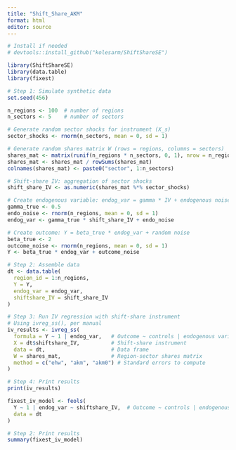```yaml
---
title: "Shift_Share_AKM"
format: html
editor: source
---
```



```r
# Install if needed
# devtools::install_github("kolesarm/ShiftShareSE")

library(ShiftShareSE)
library(data.table)
library(fixest)

# Step 1: Simulate synthetic data
set.seed(456)

n_regions <- 100  # number of regions
n_sectors <- 5    # number of sectors

# Generate random sector shocks for instrument (X_s)
sector_shocks <- rnorm(n_sectors, mean = 0, sd = 1)

# Generate random shares matrix W (rows = regions, columns = sectors)
shares_mat <- matrix(runif(n_regions * n_sectors, 0, 1), nrow = n_regions, ncol = n_sectors)
shares_mat <- shares_mat / rowSums(shares_mat)
colnames(shares_mat) <- paste0("sector", 1:n_sectors)

# Shift-share IV: aggregation of sector shocks
shift_share_IV <- as.numeric(shares_mat %*% sector_shocks)

# Create endogenous variable: endog_var = gamma * IV + endogenous noise
gamma_true <- 0.5
endo_noise <- rnorm(n_regions, mean = 0, sd = 1)
endog_var <- gamma_true * shift_share_IV + endo_noise

# Create outcome: Y = beta_true * endog_var + random noise
beta_true <- 2
outcome_noise <- rnorm(n_regions, mean = 0, sd = 1)
Y <- beta_true * endog_var + outcome_noise

# Step 2: Assemble data
dt <- data.table(
  region_id = 1:n_regions,
  Y = Y,
  endog_var = endog_var,
  shiftshare_IV = shift_share_IV
)

# Step 3: Run IV regression with shift-share instrument
# Using ivreg_ss(), per manual
iv_results <- ivreg_ss(
  formula = Y ~ 1 | endog_var,   # Outcome ~ controls | endogenous variable
  X = dt$shiftshare_IV,          # Shift-share instrument
  data = dt,                     # Data frame
  W = shares_mat,                # Region-sector shares matrix
  method = c("ehw", "akm", "akm0") # Standard errors to compute
)

# Step 4: Print results
print(iv_results)

```
```r
fixest_iv_model <- feols(
  Y ~ 1 | endog_var ~ shiftshare_IV,  # Outcome ~ controls | endogenous ~ instrument
  data = dt
)

# Step 2: Print results
summary(fixest_iv_model)
```

